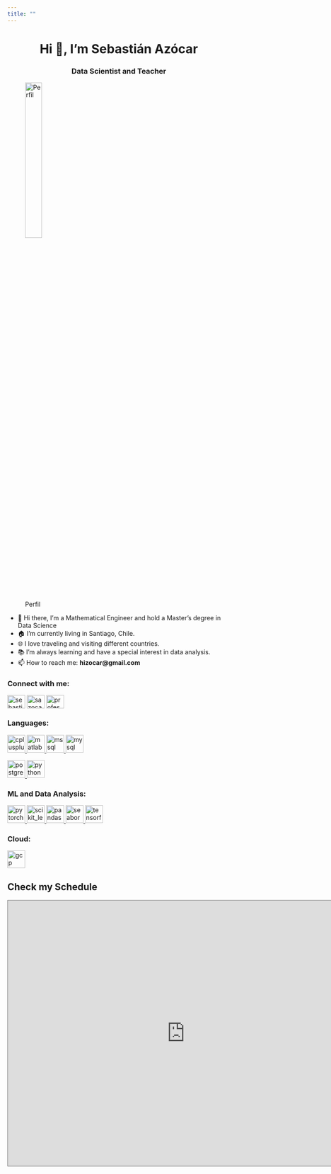 ```yaml
---
title: ""
---
```

<h1 align="center">Hi 👋, I'm Sebastián Azócar</h1>
<h3 align="center">Data Scientist and Teacher</h3>

![Perfil](images/perfil.png){width=30%}

- 👋 Hi there, I'm a Mathematical Engineer and hold a Master's degree in Data Science
- 🏠 I'm currently living in Santiago, Chile.
- 🌐 I love traveling and visiting different countries.
- 📚 I'm always learning and have a special interest in data analysis.
- 📫 How to reach me: **hizocar@gmail.com**

<h3 align="left">Connect with me:</h3>
<p align="left">
<a href="https://linkedin.com/in/sebasti%c3%a1n-az%c3%b3car" target="blank"><img align="center" src="https://raw.githubusercontent.com/rahuldkjain/github-profile-readme-generator/master/src/images/icons/Social/linked-in-alt.svg" alt="sebasti%c3%a1n-az%c3%b3car" height="30" width="40" /></a>
<a href="https://instagram.com/sazocarm" target="blank"><img align="center" src="https://raw.githubusercontent.com/rahuldkjain/github-profile-readme-generator/master/src/images/icons/Social/instagram.svg" alt="sazocarm" height="30" width="40" /></a>
<a href="https://www.youtube.com/c/profesebaazocar" target="blank"><img align="center" src="https://raw.githubusercontent.com/rahuldkjain/github-profile-readme-generator/master/src/images/icons/Social/youtube.svg" alt="profesebaazocar" height="30" width="40" /></a>
</p>

<h3 align="left">Languages:</h3>
<p align="left"> <a href="https://www.w3schools.com/cpp/" target="_blank" rel="noreferrer"> <img src="https://raw.githubusercontent.com/devicons/devicon/master/icons/cplusplus/cplusplus-original.svg" alt="cplusplus" width="40" height="40"/> </a> 
<a href="https://www.mathworks.com/" target="_blank" rel="noreferrer"> <img src="https://upload.wikimedia.org/wikipedia/commons/2/21/Matlab_Logo.png" alt="matlab" width="40" height="40"/> </a>
<a href="https://www.microsoft.com/en-us/sql-server" target="_blank" rel="noreferrer"> <img src="https://www.svgrepo.com/show/303229/microsoft-sql-server-logo.svg" alt="mssql" width="40" height="40"/> </a>
<a href="https://www.mysql.com/" target="_blank" rel="noreferrer"> <img src="https://raw.githubusercontent.com/devicons/devicon/master/icons/mysql/mysql-original-wordmark.svg" alt="mysql" width="40" height="40"/> </a>

<a href="https://www.postgresql.org" target="_blank" rel="noreferrer"> <img src="https://raw.githubusercontent.com/devicons/devicon/master/icons/postgresql/postgresql-original-wordmark.svg" alt="postgresql" width="40" height="40"/> </a>
<a href="https://www.python.org" target="_blank" rel="noreferrer"> <img src="https://raw.githubusercontent.com/devicons/devicon/master/icons/python/python-original.svg" alt="python" width="40" height="40"/> </a>



<h3 align="left">ML and Data Analysis:</h3>
<p align="left"> <a href="https://pytorch.org/" target="_blank" rel="noreferrer"> <img src="https://www.vectorlogo.zone/logos/pytorch/pytorch-icon.svg" alt="pytorch" width="40" height="40"/> </a>
<a href="https://scikit-learn.org/" target="_blank" rel="noreferrer"> <img src="https://upload.wikimedia.org/wikipedia/commons/0/05/Scikit_learn_logo_small.svg" alt="scikit_learn" width="40" height="40"/> </a>
<a href="https://pandas.pydata.org/" target="_blank" rel="noreferrer"> <img src="https://raw.githubusercontent.com/devicons/devicon/2ae2a900d2f041da66e950e4d48052658d850630/icons/pandas/pandas-original.svg" alt="pandas" width="40" height="40"/> </a>
<a href="https://seaborn.pydata.org/" target="_blank" rel="noreferrer"> <img src="https://seaborn.pydata.org/_images/logo-mark-lightbg.svg" alt="seaborn" width="40" height="40"/> </a>
<a href="https://www.tensorflow.org" target="_blank" rel="noreferrer"> <img src="https://www.vectorlogo.zone/logos/tensorflow/tensorflow-icon.svg" alt="tensorflow" width="40" height="40"/> </a>



<h3 align="left">Cloud:</h3>
<p align="left"> <a href="https://cloud.google.com" target="_blank" rel="noreferrer"> <img src="https://www.vectorlogo.zone/logos/google_cloud/google_cloud-icon.svg" alt="gcp" width="40" height="40"/> </a>

## Check my Schedule

 <iframe src="https://calendar.google.com/calendar/embed?height=600&wkst=2&bgcolor=%2333B679&ctz=America%2FSantiago&mode=WEEK&src=aGl6b2NhckBnbWFpbC5jb20&src=ZXMtNDE5LmNsI2hvbGlkYXlAZ3JvdXAudi5jYWxlbmRhci5nb29nbGUuY29t&src=ZXMuY2wjaG9saWRheUBncm91cC52LmNhbGVuZGFyLmdvb2dsZS5jb20&color=%23E67C73&color=%230B8043&color=%230B8043" style="border:solid 1px #777" width="800" height="600" frameborder="0" scrolling="no"></iframe>

